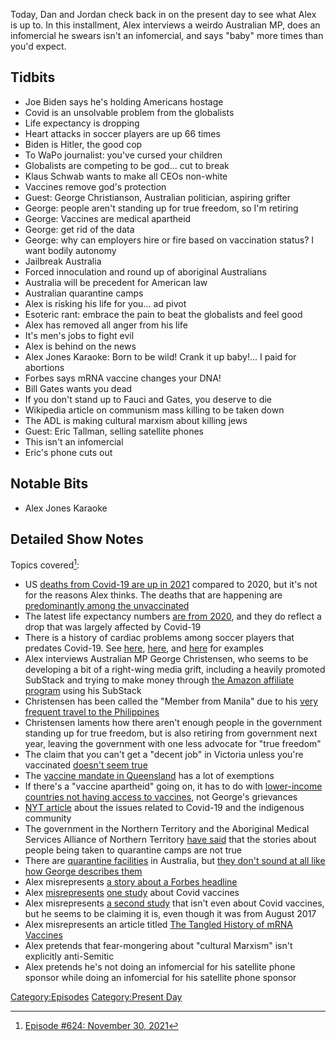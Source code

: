 {{DEFAULTSORT:
    #_EPISODE_0624:November 30, 2021
}}{{Episode
    | title           = November 30, 2021
    | caption         = Listen to this episode on [https://knowledgefight.libsyn.com/624-november-30-2021 Libsyn] [https://open.spotify.com/episode/6NtAfqxa2D0L0qry3ShkU0 Spotify]
    | episodeNumber   = 624
    | length          = 01:30:22
    | airDate         = December 8, 2021
    | coverageDate    = November 30, 2021
    | episodeType     = [[:Category:Present Day|Present Day]]
    | appearance      = [[Klaus Schwab]], [[George Christianson]], [[Bill Gates]], [[Anthony Fauci]], [[Eric Tallman]]
    | oocDrop         = I could pull someone's head off through love
    | previousEpisode = [[623: July 2-3, 2003]]
    | nextEpisode     = [[625: December 5, 2021]]
}}

{{Stub}}

Today, Dan and Jordan check back in on the present day to see what Alex is up to. In this installment, Alex interviews a weirdo Australian MP, does an infomercial he swears isn't an infomercial, and says "baby" more times than you'd expect.

==Tidbits==

*Joe Biden says he's holding Americans hostage
*Covid is an unsolvable problem from the globalists
*Life expectancy is dropping
*Heart attacks in soccer players are up 66 times
*Biden is Hitler, the good cop
*To WaPo journalist: you've cursed your children
*Globalists are competing to be god... cut to break
*Klaus Schwab wants to make all CEOs non-white
*Vaccines remove god's protection
*Guest: George Christianson, Australian politician, aspiring grifter
*George: people aren't standing up for true freedom, so I'm retiring
*George: Vaccines are medical apartheid
*George: get rid of the data
*George: why can employers hire or fire based on vaccination status? I want bodily autonomy
*Jailbreak Australia
*Forced innoculation and round up of aboriginal Australians
*Australia will be precedent for American law
*Australian quarantine camps
*Alex is risking his life for you... ad pivot
*Esoteric rant: embrace the pain to beat the globalists and feel good
*Alex has removed all anger from his life
*It's men's jobs to fight evil
*Alex is behind on the news
*Alex Jones Karaoke: Born to be wild! Crank it up baby!... I paid for abortions
*Forbes says mRNA vaccine changes your DNA!
*Bill Gates wants you dead
*If you don't stand up to Fauci and Gates, you deserve to die
*Wikipedia article on communism mass killing to be taken down
*The ADL is making cultural marxism about killing jews
*Guest: Eric Tallman, selling satellite phones
*This isn't an infomercial
*Eric's phone cuts out

==Notable Bits==

*Alex Jones Karaoke

==Detailed Show Notes==

Topics covered<ref>[https://knowledgefight.com/research/2021/12/7/episode-624-november-30-2021 Episode #624: November 30, 2021]</ref>:

*US [https://www.nytimes.com/2021/11/24/world/united-states-death-toll-covid.html deaths from Covid-19 are up in 2021] compared to 2020, but it's not for the reasons Alex thinks. The deaths that are happening are [https://ourworldindata.org/covid-deaths-by-vaccination predominantly among the unvaccinated]
*The latest life expectancy numbers [https://www.cdc.gov/nchs/pressroom/nchs_press_releases/2021/202107.htm are from 2020], and they do reflect a drop that was largely affected by Covid-19
*There is a history of cardiac problems among soccer players that predates Covid-19. See [https://www.theguardian.com/science/2018/aug/08/more-young-footballers-dying-of-heart-problems-than-thought-fa-study-finds here], [https://www.latimes.com/sports/la-xpm-2012-apr-21-la-sp-baxter-soccer-20120422-story.html here], and [https://nypost.com/2015/05/11/belgiums-young-soccer-players-dropping-dead-of-heart-attacks/ here] for examples
*Alex interviews Australian MP George Christensen, who seems to be developing a bit of a right-wing media grift, including a heavily promoted SubStack and trying to make money through [https://www.crikey.com.au/2021/05/06/george-christensen-promoting-books-amazon/ the Amazon affiliate program] using his SubStack
*Christensen has been called the "Member from Manila" due to his [https://www.9news.com.au/national/government-mp-george-christensens-extensive-travel-to-southeast-asia-under-fresh-scrutiny/e6824b5f-05c3-449f-9f2d-0c142d35d1c5 very frequent travel to the Philippines]
*Christensen laments how there aren't enough people in the government standing up for true freedom, but is also retiring from government next year, leaving the government with one less advocate for "true freedom"
*The claim that you can't get a "decent job" in Victoria unless you're vaccinated [https://www.shrm.org/resourcesandtools/hr-topics/global-hr/pages/coronavirus-australia-victoria-vaccination-directive.aspx doesn't seem true]
*The [https://www.theaustralian.com.au/breaking-news/qld-covid19-new-rules-for-states-vaccine-mandate/news-story/e4f296f492a7279ff62a03f8a4d9344e vaccine mandate in Queensland] has a lot of exemptions
*If there's a "vaccine apartheid" going on, it has to do with [https://www.nytimes.com/2021/10/27/world/united-nations-coronavirus.html lower-income countries not having access to vaccines], not George's grievances
*[https://www.nytimes.com/2021/08/16/world/australia/indigenous-australians-coronavirus.html NYT article] about the issues related to Covid-19 and the indigenous community
*The government in the Northern Territory and the Aboriginal Medical Services Alliance of Northern Territory [https://www.theguardian.com/australia-news/2021/nov/25/tinfoil-hat-wearing-tossers-nt-chief-minister-and-aboriginal-elders-hit-back-at-covid-false-information have said] that the stories about people being taken to quarantine camps are not true
*There are [https://www.finance.gov.au/government/property-and-construction/centres-national-resilience quarantine facilities] in Australia, but [https://www.washingtonpost.com/world/asia_pacific/australia-darwin-covid-quarantine/2021/05/21/f72bc0ac-ad1b-11eb-82c1-896aca955bb9_story.html they don't sound at all like how George describes them]
*Alex misrepresents [https://www.reuters.com/article/factcheck-forbes-headline-dna/fact-check-forbes-headline-that-was-updated-for-clarity-continues-to-be-taken-out-of-context-idUSL1N2SR1EK a story about a Forbes headline]
*Alex [https://healthfeedback.org/claimreview/natural-news-jump-to-conclusions-unsupported-by-study-cite-to-claim-covid-19-vaccines-destroy-immune-system-cause-cancer/ misrepresents] [https://www.ncbi.nlm.nih.gov/pmc/articles/PMC8538446/ one study] about Covid vaccines
*Alex misrepresents [https://pubmed.ncbi.nlm.nih.gov/28512351/ a second study] that isn't even about Covid vaccines, but he seems to be claiming it is, even though it was from August 2017
*Alex misrepresents an article titled [https://www.nature.com/articles/d41586-021-02483-w The Tangled History of mRNA Vaccines]
*Alex pretends that fear-mongering about "cultural Marxism" isn't explicitly anti-Semitic
*Alex pretends he's not doing an infomercial for his satellite phone sponsor while doing an infomercial for his satellite phone sponsor

[[Category:Episodes]]
[[Category:Present Day]]
